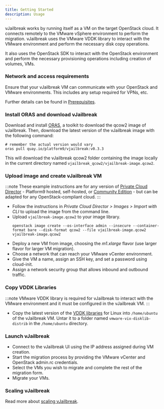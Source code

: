 ```yaml
---
title: Getting Started
description: Usage
---
```


vJailbreak works by running itself as a VM on the target OpenStack cloud. It connects remotely
to the VMware vSphere environment to perform the migration. vJailbreak uses the VMware VDDK
library to interact with the VMware environment and perform the necessary disk copy operations.

It also uses the OpenStack SDK to interact with the OpenStack environment and perform the necessary
provisioning operations including creation of volumes, VMs.

### Network and access requirements
Ensure that your vJailbreak VM can communicate with your OpenStack and VMware environments. This includes any setup required for VPNs, etc.

<ReadMore>Further details can be found in [Prerequisites](../prerequisites/).</ReadMore>

### Install ORAS and download vJailbreak

Download and install [ORAS](https://oras.land/docs/installation), a toolkit to download the qcow2 image of vJailbreak. Then, download the latest version of the vJailbreak image with the following command:
  ```shell
  # remember the actual version would vary
  oras pull quay.io/platform9/vjailbreak:v0.3.3
  ```
This will download the vJailbreak qcow2 folder containing the image locally in the current directory named `vjailbreak_qcow2/vjailbreak-image.qcow2`.

### Upload image and create vJailbreak VM 
:::note
These example instructions are for any version of [Private Cloud Director](https://platform9.com/private-cloud-director/) - Platform9 hosted, self-hosted, or [Community Edition](https://platform9.com/docs/private-cloud-director/private-cloud-director/getting-started-with-community-edition) - but can be adapted for any OpenStack-compliant cloud.
:::
- Follow the instructions in _Private Cloud Director > Images > Import with CLI_ to upload the image from the command line.
- Upload `vjailbreak-image.qcow2` to your image library.
  ```shell
  openstack image create --os-interface admin --insecure --container-format bare --disk-format qcow2 --file vjailbreak-image.qcow2 vjailbreak-image.qcow2
  ```
- Deploy a new VM from image, choosing the _m1.xlarge_ flavor (use larger flavor for larger VM migration).
- Choose a network that can reach your VMware vCenter environment.
- Give the VM a name, assign an SSH key, and set a password using cloud-init.
- Assign a network security group that allows inbound and outbound traffic.

### Copy VDDK Libraries
:::note
VMware VDDK library is required for vJailbreak to interact with the VMware environment and it must be configured in the vJailbreak VM.
:::
- Copy the latest version of the [VDDK libraries](https://developer.broadcom.com/sdks/vmware-virtual-disk-development-kit-vddk/8.0) for Linux into `/home/ubuntu` of the vJailbreak VM. Untar it to a folder named `vmware-vix-disklib-distrib` in the `/home/ubuntu` directory.

### Launch vJailbreak
- Connect to the vJailbreak UI using the IP address assigned during VM creation.
- Start the migration process by providing the VMware vCenter and OpenStack admin.rc credentials.
- Select the VMs you wish to migrate and complete the rest of the migration form.
- Migrate your VMs.

### Scaling vJailbreak
<ReadMore>Read more about [scaling vJailbreak](../../guides/scaling/).</ReadMore>

